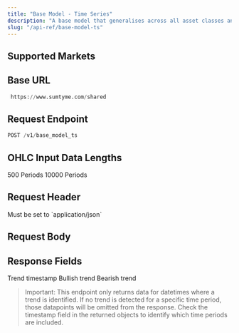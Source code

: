 ```yaml
---
title: "Base Model - Time Series"
description: "A base model that generalises across all asset classes and time intervals to forecast directional market trends for time series data."
slug: "/api-ref/base-model-ts"
---
```


## Supported Markets

<CardGroup cols="3">
  <Card title="Bonds" icon="landmark">
    
  </Card>
  <Card title="Commodities" icon="ship">
    
  </Card>
  <Card title="Cryptocurrencies" icon="bitcoin">
    
  </Card>
  <Card title="Derivatives" icon="layer-group">
    
  </Card>
  <Card title="Equities" icon="chart-line">
    
  </Card>
  <Card title="Foreign Exchange" icon="money-bill-transfer">
    
  </Card>
  <Card title="Indices" icon="chart-bar">
    
  </Card>
  <Card title="REITs" icon="house">
    
  </Card>
  <Card title="Tokenised Assets" icon="square">
    
  </Card>
</CardGroup>

## Base URL

```python
 https://www.sumtyme.com/shared
```

## Request Endpoint

```python
POST /v1/base_model_ts 
```

## OHLC Input Data Lengths

<CardGroup cols="3">
  <Card title="Minimum Length">
    500 Periods
  </Card>
  <Card title="Maxiumum Length">
    10000 Periods
  </Card>
</CardGroup>

## Request Header

<ParamField header="Content-Type" type="string" required>
  Must be set to `application/json`
</ParamField>

## Request Body

<ParamField body="datetime" type="list" required>
  
</ParamField>

<ParamField body="open" type="list" required>
  
</ParamField>

<ParamField body="high" type="list" required>
  
</ParamField>

<ParamField body="low" type="list" required>
  
</ParamField>

<ParamField body="close" type="list" required>
  
</ParamField>

## Response Fields

<ResponseField name="datetime" type="string">
  Trend timestamp
</ResponseField>

<ResponseField name="trend_identified" type="string">
  <Expandable title="Options">
    <ResponseField name="1" type="int">
      Bullish trend
    </ResponseField>
    <ResponseField name="-1" type="int">
      Bearish trend
    </ResponseField>
  </Expandable>
</ResponseField>

> Important: This endpoint only returns data for datetimes where a trend is identified. If no trend is detected for a specific time period, those datapoints will be omitted from the response. Check the timestamp field in the returned objects to identify which time periods are included.